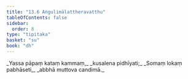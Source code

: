```yaml
---
title: "13.6 Aṅgulimālattheravatthu"
tableOfContents: false
sidebar:
  order: 8
type: "tipitaka"
basket: "su"
book: "dh"
---
```



<DynamicBreadcrumb />

<Division number="173" book="dh">

<Paragraph number="186" type="verses" book="dh">
_Yassa pāpaṃ kataṃ kammaṃ,_  
_kusalena pidhīyati;_  
_Somaṃ lokaṃ pabhāseti,_  
_abbhā muttova candimā._
</Paragraph>
</Division>